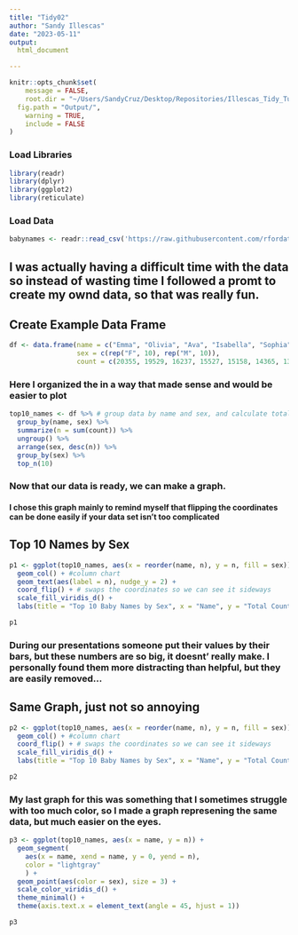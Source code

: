 ```yaml
---
title: "Tidy02"
author: "Sandy Illescas"
date: "2023-05-11"
output: 
  html_document

---
```


```r

knitr::opts_chunk$set(
	message = FALSE,
	root.dir = "~/Users/SandyCruz/Desktop/Repositories/Illescas_Tidy_Tuesdays",
  fig.path = "Output/",
	warning = TRUE,
	include = FALSE
)
```


### Load Libraries

```r

library(readr)
library(dplyr)
library(ggplot2)
library(reticulate)

```


### Load Data

```r

babynames <- readr::read_csv('https://raw.githubusercontent.com/rfordatascience/tidytuesday/master/data/2022/2022-03-22/babynames.csv')

```

## I was actually having a difficult time with the data so instead of wasting time I followed a promt to create my ownd data, so that was really fun.


## Create Example Data Frame

```r

df <- data.frame(name = c("Emma", "Olivia", "Ava", "Isabella", "Sophia", "Mia", "Charlotte", "Amelia", "Harper", "Evelyn", "Liam", "Noah", "William", "James", "Oliver", "Benjamin", "Elijah", "Lucas", "Mason", "Logan"),
                 sex = c(rep("F", 10), rep("M", 10)),
                 count = c(20355, 19529, 16237, 15527, 15158, 14365, 13191, 13074, 12816, 12537, 18696, 17718, 16752, 15688, 14687, 14569, 14277, 14077, 13579, 13489))

```



### Here I organized the in a way that made sense and would be easier to plot

```r


top10_names <- df %>% # group data by name and sex, and calculate total count for each group
  group_by(name, sex) %>% 
  summarize(n = sum(count)) %>% 
  ungroup() %>% 
  arrange(sex, desc(n)) %>% 
  group_by(sex) %>% 
  top_n(10)

```

### Now that our data is ready, we can make a graph.
#### I chose this graph mainly to remind myself that flipping the coordinates can be done easily if your data set isn't too complicated

## Top 10 Names by Sex
```r

p1 <- ggplot(top10_names, aes(x = reorder(name, n), y = n, fill = sex)) + # now we can  top 10 names by sex
  geom_col() + #column chart
  geom_text(aes(label = n), nudge_y = 2) + 
  coord_flip() + # swaps the coordinates so we can see it sideways
  scale_fill_viridis_d() +
  labs(title = "Top 10 Baby Names by Sex", x = "Name", y = "Total Count")

p1

```


### During our presentations someone put their values by their bars, but these numbers are so big, it doesnt' really make.  I personally found them more distracting than helpful, but they are easily removed...


## Same Graph, just not so annoying

```r

p2 <- ggplot(top10_names, aes(x = reorder(name, n), y = n, fill = sex)) + # now we can  top 10 names by sex
  geom_col() + #column chart
  coord_flip() + # swaps the coordinates so we can see it sideways
  scale_fill_viridis_d() +
  labs(title = "Top 10 Baby Names by Sex", x = "Name", y = "Total Count")

p2


```

### My last graph for this was something that I sometimes struggle with too much color, so I made a graph represening the same data, but much easier on the eyes. 


```r

p3 <- ggplot(top10_names, aes(x = name, y = n)) +
  geom_segment(
    aes(x = name, xend = name, y = 0, yend = n), 
    color = "lightgray"
    ) + 
  geom_point(aes(color = sex), size = 3) +
  scale_color_viridis_d() +
  theme_minimal() +
  theme(axis.text.x = element_text(angle = 45, hjust = 1))

p3



```



